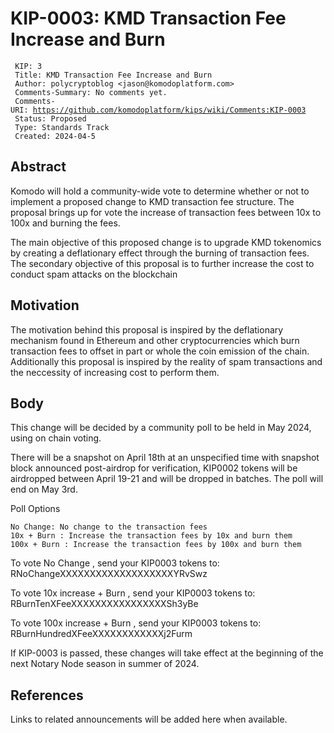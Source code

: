 = KIP-0003: KMD Transaction Fee Increase and Burn =


  KIP: 3
  Title: KMD Transaction Fee Increase and Burn
  Author: polycryptoblog <jason@komodoplatform.com>
  Comments-Summary: No comments yet.
  Comments-URI: https://github.com/komodoplatform/kips/wiki/Comments:KIP-0003
  Status: Proposed
  Type: Standards Track
  Created: 2024-04-5

== Abstract ==

Komodo will hold a community-wide vote to determine whether or not to implement a proposed change to KMD transaction fee structure. The proposal brings up for vote the increase of transaction fees between 10x to 100x and burning the fees. 

The main objective of this proposed change is to upgrade KMD tokenomics by creating a deflationary effect through the burning of transaction fees.  The secondary objective of this proposal is to further increase the cost to conduct spam attacks on the blockchain

== Motivation ==

The motivation behind this proposal is inspired by the deflationary mechanism found in Ethereum and other cryptocurrencies which burn transaction fees to offset in part or whole the coin emission of the chain.  Additionally this proposal is inspired by the reality of spam transactions and the neccessity of increasing cost to perform them.    

== Body ==

This change will be decided by a community poll to be held in May 2024, using on chain voting.

There will be a snapshot on April 18th at an unspecified time with snapshot block announced post-airdrop for verification, KIP0002 tokens will be airdropped between April 19-21 and will be dropped in batches. The poll will end on May 3rd.

Poll Options
 No Change: No change to the transaction fees 
 10x + Burn : Increase the transaction fees by 10x and burn them
 100x + Burn : Increase the transaction fees by 100x and burn them

To vote No Change , send your KIP0003 tokens to: RNoChangeXXXXXXXXXXXXXXXXXXXYRvSwz

To vote 10x increase + Burn , send your KIP0003 tokens to: RBurnTenXFeeXXXXXXXXXXXXXXXXSh3yBe

To vote 100x increase + Burn , send your KIP0003 tokens to: RBurnHundredXFeeXXXXXXXXXXXXj2Furm

If KIP-0003 is passed, these changes will take effect at the beginning of the next Notary Node season in summer of 2024.


== References ==

Links to related announcements will be added here when available.
